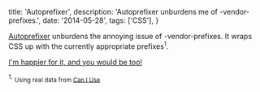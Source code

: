   title: 'Autoprefixer',
  description: 'Autoprefixer unburdens me of -vendor-prefixes.',
  date: '2014-05-28',
  tags: ['CSS'],
}

[Autoprefixer](https://github.com/ai/autoprefixer) unburdens the annoying issue of -vendor-prefixes. It wraps CSS up with the currently appropriate prefixes<sup>1</sup>.

[I'm happier for it, and you would be too!](https://github.com/ai/autoprefixer)

<sup>1.</sup> <small>
  Using real data from [Can I Use](http://caniuse.com/)
</small>
